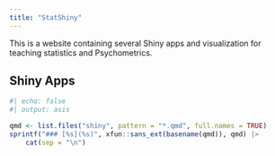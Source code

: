 ```yaml
---
title: "StatShiny"
---
```


This is a website containing several Shiny apps and visualization for teaching statistics and Psychometrics.

## Shiny Apps

```r
#| echo: false
#| output: asis

qmd <- list.files("shiny", pattern = "*.qmd", full.names = TRUE)
sprintf("### [%s](%s)", xfun::sans_ext(basename(qmd)), qmd) |> 
    cat(sep = "\n")
```

